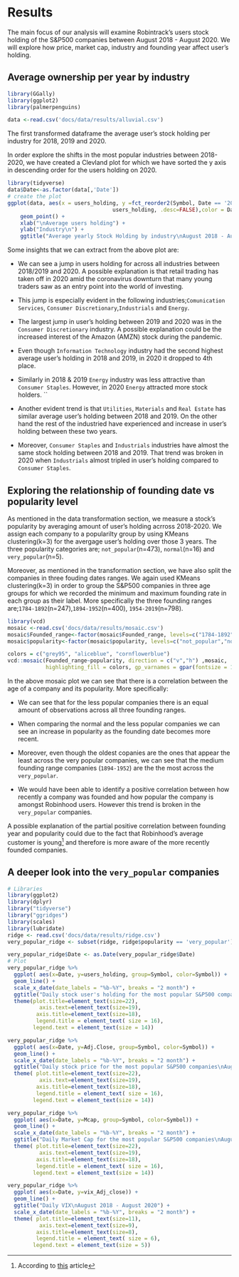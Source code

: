 # Results

The main focus of our analysis will examine Robintrack's users stock holding of the S&P500 companies between August 2018 - August 2020. We will explore how price, market cap, industry and founding year affect user's holding.

## Average ownership per year by industry

```r
library(GGally)
library(ggplot2)
library(palmerpenguins)

data <-read.csv('docs/data/results/alluvial.csv')
```

The first transformed dataframe the average user's stock holding per industry for 2018, 2019 and 2020. 

In order explore the shifts in the most popular industries between 2018-2020, we have created a Clevland plot for which we have sorted the y axis in descending order for the users holding on 2020.

```r
library(tidyverse)
data$Date<-as.factor(data[,'Date'])
# create the plot
ggplot(data, aes(x = users_holding, y =fct_reorder2(Symbol, Date == '2020', 
                                 users_holding, .desc=FALSE),color = Date)) +
    geom_point() +
    xlab("\nAverage users holding") +
    ylab("Industry\n") +
    ggtitle("Average yearly Stock Holding by industry\nAugust 2018 - August 2020") 
```

Some insights that we can extract from the above plot are:

* We can see a jump in users holding for across all industries between 2018/2019 and 2020. A possible explanation is that retail trading has taken off in 2020 amid the coronavirus downturn that many young traders saw as an entry point into the world of investing.

* This jump is especially evident in the following industries;`Comunication Services`, `Consumer Discretionary`,`Industrials` and `Energy`.

* The largest jump in user's holding between 2019 and 2020 was in the `Consumer Discretionary` industry. A possible explanation could be the increased interest of the Amazon (AMZN) stock during the pandemic.

* Even though  `Information Technology` industry had the second highest average user's holding in 2018 and 2019, in 2020 it dropped to 4th place.

* Similarly in 2018 & 2019 `Energy` industry was less attractive than `Consumer Staples`. However, in 2020 `Energy` attracted more stock holders. ``

* Another evident trend is that `Utilities`, `Materials` and `Real Estate` has similar average user's holding between 2018 and 2019. On the other hand the rest of the industried have experienced and increase in user's holding between these two years.

* Moreover, `Consumer Staples` and  `Industrials` industries have almost the same stock holding between 2018 and 2019. That trend was broken in 2020 when `Industrials` almost tripled in user's holding compared to `Consumer Staples`.


## Exploring the relationship of founding date vs popularity level 

As mentioned in the data transformation section, we measure a stock's popularity by averaging amount of user's holding acrross 2018-2020. We assign each company to a popularilty group by using KMeans clustering(k=3) for the avergage user's holding over those 3 years. The three popularity categories are; `not_popular`(n=473), `normal`(n=16) and `very_popular`(n=5).  

Moreover, as mentioned in the transformation section, we have also split the companies in three fouding dates ranges. We again used KMeans clustering(k=3) in order to group the S&P500 companies in three age groups for which we recorded the minimum and maximum founding rate in each group as their label. More specifically the three founding ranges are;`1784-1892`(n=247),`1894-1952`(n=400), `1954-2019`(n=798).

```r
library(vcd)
mosaic <-read.csv('docs/data/results/mosaic.csv')
mosaic$Founded_range<-factor(mosaic$Founded_range, levels=c("1784-1892","1894-1952","1954-2019"))
mosaic$popularity<-factor(mosaic$popularity, levels=c("not_popular","normal","very_popular"))

colors = c("grey95", "aliceblue", "cornflowerblue")
vcd::mosaic(Founded_range~popularity, direction = c("v","h") ,mosaic,
            highlighting_fill = colors, gp_varnames = gpar(fontsize = 10, fontface = 1),gp_labels = gpar(fontsize = 8))
```

In the above mosaic plot we can see that there is a correlation between the age of a company and its popularity. More specifically:

* We can see that for the less popular companies there is an equal amount of observations across all three founding ranges.

* When comparing the normal and the less popular companies we can see an increase in popularity as the founding date becomes more recent.

* Moreover, even though the oldest copanies are the ones that appear the least across the very popular companies, we can see that the medium founding range companies (`1894-1952`) are the the most across the `very_popular`.

* We would have been able to identify a positive correlation between how recently a company was founded and how popular the company is amongst Robinhood users. However this trend is broken in the `very_popular` companies.

A possible explanation of the partial positive correlation between founding year and popularity could due to the fact that Robinhood’s average customer is young^[According to [this](https://www.nytimes.com/2020/07/08/technology/robinhood-risky-trading.html) article] and therefore is more aware of the more recently founded companies.

## A deeper look into the `very_popular` companies

```r
# Libraries
library(ggplot2)
library(dplyr)
library("tidyverse")
library("ggridges")
library(scales)
library(lubridate)
ridge <- read.csv('docs/data/results/ridge.csv')
very_popular_ridge <- subset(ridge, ridge$popularity == 'very_popular')

very_popular_ridge$Date <- as.Date(very_popular_ridge$Date)
# Plot
very_popular_ridge %>%
  ggplot( aes(x=Date, y=users_holding, group=Symbol, color=Symbol)) +
  geom_line() +  
  scale_x_date(date_labels = "%b-%Y", breaks = "2 month") + 
  ggtitle("Daily stock user's holding for the most popular S&P500 companies\nAugust 2018 - August 2020") +
  theme(plot.title=element_text(size=22),
          axis.text=element_text(size=19),
         axis.title=element_text(size=18),
         legend.title = element_text( size = 16),
        legend.text = element_text(size = 14))
```


```r
very_popular_ridge %>%
  ggplot( aes(x=Date, y=Adj.Close, group=Symbol, color=Symbol)) +
  geom_line() +
  scale_x_date(date_labels = "%b-%Y", breaks = "2 month") +
  ggtitle("Daily stock price for the most popular S&P500 companies\nAugust 2018 - August 2020") +
  theme( plot.title=element_text(size=22),
          axis.text=element_text(size=19),
         axis.title=element_text(size=18),
         legend.title = element_text( size = 16),
        legend.text = element_text(size = 14))
```


```r
very_popular_ridge %>%
  ggplot( aes(x=Date, y=Mcap, group=Symbol, color=Symbol)) +
  geom_line() +  
  scale_x_date(date_labels = "%b-%Y", breaks = "2 month") + 
  ggtitle("Daily Market Cap for the most popular S&P500 companies\nAugust 2018 - August 2020")  +
  theme( plot.title=element_text(size=22),
          axis.text=element_text(size=19),
         axis.title=element_text(size=18),
         legend.title = element_text( size = 16),
        legend.text = element_text(size = 14))
```


```r

very_popular_ridge %>%
  ggplot( aes(x=Date, y=vix_Adj_close)) +
  geom_line() + 
  ggtitle("Daily VIX\nAugust 2018 - August 2020") +
  scale_x_date(date_labels = "%b-%Y", breaks = "2 month") + 
  theme( plot.title=element_text(size=11),
          axis.text=element_text(size=9),
         axis.title=element_text(size=8),
         legend.title = element_text( size = 6),
        legend.text = element_text(size = 5))
```
